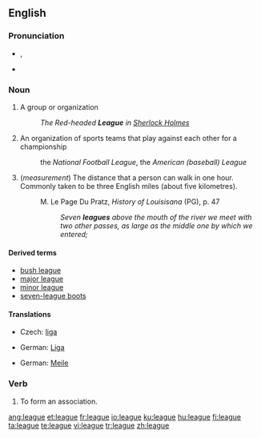 ==English==

{{wikipedia}}

===Pronunciation===
* {{IPA|liːɡ}}, {{SAMPA|/li:g/}}
* {{rhymes|iːɡ}}

===Noun===
{{en-noun}}

# A group or organization
#: ''The Red-headed '''League''' in <u>Sherlock Holmes</u>''
# An organization of sports teams that play against each other for a championship
#: the ''National Football League'', the ''American (baseball) League''
# (''measurement'') The distance that a person can walk in one hour. Commonly taken to be three English miles (about five kilometres).
#: M. Le Page Du Pratz, ''History of Louisisana'' (PG), p. 47
#:: ''Seven '''leagues''' above the mouth of the river we meet with two other passes, as large as the middle one by which we entered;''

====Derived terms====
* [[bush league]]
* [[major league]]
* [[minor league]]
* [[seven-league boots]]

====Translations====
{{trans-top|organization of sports teams}}
* Czech: [[liga]] {{f}}
{{trans-mid}}
* German: [[Liga]] {{f}}
{{trans-bottom}}

{{trans-top|distance}}
* German: [[Meile]] {{f}}
{{trans-mid}}
{{trans-bottom}}

===Verb===
{{en-verb|leagu|es}}

# To form an association.

[[ang:league]]
[[et:league]]
[[fr:league]]
[[io:league]]
[[ku:league]]
[[hu:league]]
[[fi:league]]
[[ta:league]]
[[te:league]]
[[vi:league]]
[[tr:league]]
[[zh:league]]